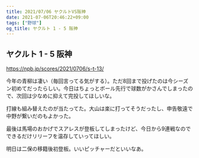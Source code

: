 ```yaml
---
title: 2021/07/06 ヤクルトVS阪神
date: 2021-07-06T20:46:22+09:00
tags: ["野球"]
og_title: ヤクルト 1 - 5 阪神
---
```


## ヤクルト 1 - 5 阪神

https://npb.jp/scores/2021/0706/s-t-13/


今年の青柳は凄い（毎回言ってる気がする）。ただ8回まで投げたのは今シーズン初めてだったらしい。今日はちょっとボール先行で球数がかさんでしまったので、次回は少なめに抑えて完投してほしいな。

打線も組み替えたのが当たってた。大山は楽に打ってそうだったし、申告敬遠で中野が繋いだのもよかった。

最後は馬場のおかげでスアレスが登板してしまったけど、今日から9連戦なのでできるだけリリーフを温存していってほしい。

明日は二保の移籍後初登板。いいピッチャーだといいなあ。
